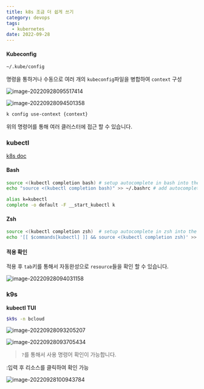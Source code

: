 ```yaml
---
title: k8s 조금 더 쉽게 쓰기
category: devops
tags:
  - kubernetes
date: 2022-09-28
---
```


#### Kubeconfig

```bash
~/.kube/config
```

명령을 통하거나 수동으로 여러 개의 `kubeconfig`파일을 병합하여 `context` 구성

![image-20220928095517414](../../../assets/images/posts/2022-09-28-post-k8s-cozy/image-20220928095517414.png)

![image-20220928094501358](../../../assets/images/posts/2022-09-28-post-k8s-cozy/image-20220928094501358.png)

```bash
k config use-context {context}
```

위의 명령어를 통해 여러 클러스터에 접근 할 수 있습니다.

### kubectl

[k8s doc](https://kubernetes.io/docs/reference/kubectl/cheatsheet/)

#### Bash

```bash
source <(kubectl completion bash) # setup autocomplete in bash into the current shell, bash-completion package should be installed first.
echo "source <(kubectl completion bash)" >> ~/.bashrc # add autocomplete permanently to your bash shell.
```

```bash
alias k=kubectl
complete -o default -F __start_kubectl k
```

#### Zsh

```bash
source <(kubectl completion zsh)  # setup autocomplete in zsh into the current shell
echo '[[ $commands[kubectl] ]] && source <(kubectl completion zsh)' >> ~/.zshrc # add autocomplete permanently to your zsh shell
```

#### 적용 확인

적용 후 `tab`키를 통해서 자동완성으로 `resource`들을 확인 할 수 있습니다.

![image-20220928094031158](../../../assets/images/posts/2022-09-28-post-k8s-cozy/image-20220928094031158.png)

### k9s

**kubectl TUI**

```bash
$k9s -n bcloud
```

![image-20220928093205207](../../../assets/images/posts/2022-09-28-post-k8s-cozy/image-20220928093205207.png)

![image-20220928093705434](../../../assets/images/posts/2022-09-28-post-k8s-cozy/image-20220928093705434.png)

> `?`를 통해서 사용 명령어 확인이 가능합니다.

:입력 후 리소스를 클릭하여 확인 가능

![image-20220928100943784](../../../assets/images/posts/2022-09-28-post-k8s-cozy/image-20220928100943784.png)
